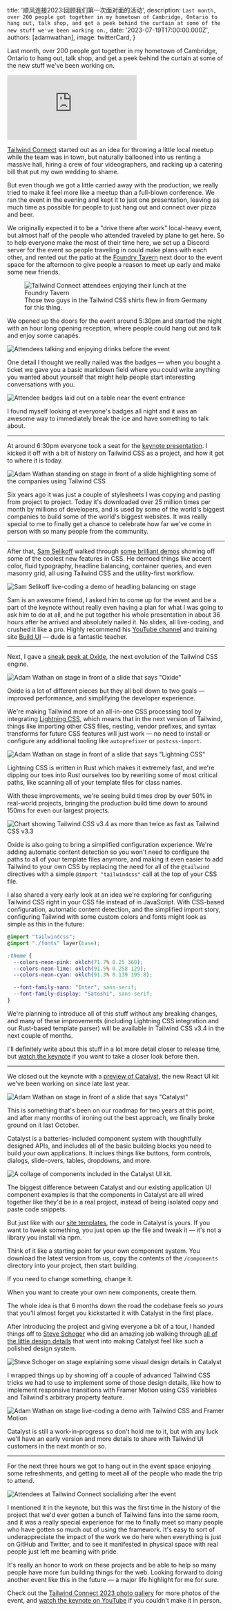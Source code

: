 
  title: '顺风连接2023:回顾我们第一次面对面的活动',
  description: `Last month, over 200 people got together in my hometown of Cambridge, Ontario to hang out, talk shop, and get a peek behind the curtain at some of the new stuff we've been working on.`,
  date: '2023-07-19T17:00:00.000Z',
  authors: [adamwathan],
  image: twitterCard,
}

Last month, over 200 people got together in my hometown of Cambridge, Ontario to hang out, talk shop, and get a peek behind the curtain at some of the new stuff we've been working on.

<div className="aspect-w-16 aspect-h-9 my-12 bg-slate-700 rounded-xl overflow-hidden">
  <iframe
    className="rounded-xl"
    src="https://www.youtube.com/embed/CLkxRnRQtDE"
    frameBorder="0"
    allow="accelerometer; autoplay; clipboard-write; encrypted-media; gyroscope; picture-in-picture"
    allowFullScreen
  ></iframe>
</div>

[Tailwind Connect](https://connect.tailwindcss.com) started out as an idea for throwing a little local meetup while the team was in town, but naturally ballooned into us renting a massive hall, hiring a crew of four videographers, and racking up a catering bill that put my own wedding to shame.

But even though we got a little carried away with the production, we really tried to make it feel more like a meetup than a full-blown conference. We ran the event in the evening and kept it to just one presentation, leaving as much time as possible for people to just hang out and connect over pizza and beer.

We originally expected it to be a "drive there after work" local-heavy event, but almost half of the people who attended traveled by plane to get here. So to help everyone make the most of their time here, we set up a Discord server for the event so people traveling in could make plans with each other, and rented out the patio at the [Foundry Tavern](https://www.instagram.com/foundrytavern/) next door to the event space for the afternoon to give people a reason to meet up early and make some new friends.

<figure>
  <div className="relative not-prose [a:not(:first-child)>&]:mt-[2em] [a:not(:last-child)>&]:mb-[2em] my-[2em] first:mt-0 last:mb-0 rounded-2xl overflow-hidden [figure>&]:my-0">
    <img src={foundryTavern.src} alt="Tailwind Connect attendees enjoying their lunch at the Foundry Tavern" decoding="async" />
    <div className="absolute inset-0 rounded-2xl ring-1 ring-inset ring-slate-900/10 dark:ring-white/10" />
  </div>
  <figcaption>Those two guys in the Tailwind CSS shirts flew in from Germany for this thing.</figcaption>
</figure>

We opened up the doors for the event around 5:30pm and started the night with an hour long opening reception, where people could hang out and talk and enjoy some canapés.

![Attendees talking and enjoying drinks before the event](https://res.cloudinary.com/tailwind-labs/image/upload/w_1536/connect/tailwind-connect-205_twujze.jpg)

One detail I thought we really nailed was the badges — when you bought a ticket we gave you a basic markdown field where you could write anything you wanted about yourself that might help people start interesting conversations with you.

![Attendee badges laid out on a table near the event entrance](https://res.cloudinary.com/tailwind-labs/image/upload/w_1536/connect/tailwind-connect-2_qrjpj0.jpg)

I found myself looking at everyone's badges all night and it was an awesome way to immediately break the ice and have something to talk about.

---

At around 6:30pm everyone took a seat for the [keynote presentation](https://www.youtube.com/watch?v=CLkxRnRQtDE&t=0s). I kicked it off with a bit of history on Tailwind CSS as a project, and how it got to where it is today.

![Adam Wathan standing on stage in front of a slide highlighting some of the companies using Tailwind CSS](https://res.cloudinary.com/tailwind-labs/image/upload/w_1536/connect/tailwind-connect-60_uyw5la.jpg)

Six years ago it was just a couple of stylesheets I was copying and pasting from project to project. Today it's downloaded over 25 million times per month by millions of developers, and is used by some of the world's biggest companies to build some of the world's biggest websites. It was really special to me to finally get a chance to celebrate how far we've come in person with so many people from the community.

---

After that, [Sam Selikoff](https://twitter.com/samselikoff) walked through [some brilliant demos](https://www.youtube.com/watch?v=CLkxRnRQtDE&t=600s) showing off some of the coolest new features in CSS. He demoed things like accent color, fluid typography, headline balancing, container queries, and even masonry grid, all using Tailwind CSS and the utility-first workflow.

![Sam Selikoff live-coding a demo of headling balancing on stage](https://res.cloudinary.com/tailwind-labs/image/upload/w_1536/connect/tailwind-connect-73_tvlsrp.jpg)

Sam is an awesome friend, I asked him to come up for the event and be a part of the keynote without really even having a plan for what I was going to ask him to do at all, and he put together his whole presentation in about 36 hours after he arrived and absolutely nailed it. No slides, all live-coding, and crushed it like a pro. Highly recommend his [YouTube channel](https://www.youtube.com/samselikoff) and training site [Build UI](https://buildui.com/) — dude is a fantastic teacher.

---

Next, I gave a [sneak peek at Oxide](https://www.youtube.com/watch?v=CLkxRnRQtDE&t=2146s), the next evolution of the Tailwind CSS engine.

![Adam Wathan on stage in front of a slide that says "Oxide"](https://res.cloudinary.com/tailwind-labs/image/upload/w_1536/connect/tailwind-connect-101_c9your.jpg)

Oxide is a lot of different pieces but they all boil down to two goals — improved performance, and simplifying the developer experience.

We're making Tailwind more of an all-in-one CSS processing tool by integrating [Lightning CSS](https://lightningcss.dev/), which means that in the next version of Tailwind, things like importing other CSS files, nesting, vendor prefixes, and syntax transforms for future CSS features will just work — no need to install or configure any additional tooling like `autoprefixer` or `postcss-import`.

![Adam Wathan on stage in front of a slide that says "Lightning CSS"](https://res.cloudinary.com/tailwind-labs/image/upload/w_1536/connect/tailwind-connect-112_uvpct5.jpg)

Lightning CSS is written in Rust which makes it extremely fast, and we're dipping our toes into Rust ourselves too by rewriting some of most critical paths, like scanning all of your template files for class names.

With these improvements, we're seeing build times drop by over 50% in real-world projects, bringing the production build time down to around 150ms for even our largest projects.

<div className="relative not-prose [a:not(:first-child)>&]:mt-[2em] [a:not(:last-child)>&]:mb-[2em] my-[2em] first:mt-0 last:mb-0 rounded-2xl overflow-hidden [figure>&]:my-0">
  <img src={oxidePerformance.src} alt="Chart showing Tailwind CSS v3.4 as more than twice as fast as Tailwind CSS v3.3" decoding="async" />
  <div className="absolute inset-0 rounded-2xl ring-1 ring-inset ring-slate-900/10 dark:ring-white/10" />
</div>


Oxide is also going to bring a simplified configuration experience. We're adding automatic content detection so you won't need to configure the paths to all of your template files anymore, and making it even easier to add Tailwind to your own CSS by replacing the need for all of the `@tailwind` directives with a simple `@import "tailwindcss"` call at the top of your CSS file.

I also shared a very early look at an idea we're exploring for configuring Tailwind CSS right in your CSS file instead of in JavaScript. With CSS-based configuration, automatic content detection, and the simplified import story, configuring Tailwind with some custom colors and fonts might look as simple as this in the future:

```css
@import "tailwindcss";
@import "./fonts" layer(base);

:theme {
  --colors-neon-pink: oklch(71.7% 0.25 360);
  --colors-neon-lime: oklch(91.5% 0.258 129);
  --colors-neon-cyan: oklch(91.3% 0.139 195.8);

  --font-family-sans: "Inter", sans-serif;
  --font-family-display: "Satoshi", sans-serif;
}
```

We're planning to introduce all of this stuff without any breaking changes, and many of these improvements (including Lightning CSS integration and our Rust-based template parser) will be available in Tailwind CSS v3.4 in the next couple of months.

I'll definitely write about this stuff in a lot more detail closer to release time, but [watch the keynote](https://www.youtube.com/watch?v=CLkxRnRQtDE&t=2146s) if you want to take a closer look before then.

---

We closed out the keynote with a [preview of Catalyst](https://youtu.be/CLkxRnRQtDE?t=3512), the new React UI kit we've been working on since late last year.

![Adam Wathan on stage in front of a slide that says "Catalyst"](https://res.cloudinary.com/tailwind-labs/image/upload/w_1536/connect/tailwind-connect-129_dbsbuj.jpg)

This is something that's been on our roadmap for two years at this point, and after many months of ironing out the best approach, we finally broke ground on it last October.

Catalyst is a batteries-included component system with thoughtfully designed APIs, and includes all of the basic building blocks you need to build your own applications. It inclues things like buttons, form controls, dialogs, slide-overs, tables, dropdowns, and more.

<div className="relative not-prose [a:not(:first-child)>&]:mt-[2em] [a:not(:last-child)>&]:mb-[2em] my-[2em] first:mt-0 last:mb-0 rounded-2xl overflow-hidden [figure>&]:my-0">
  <img src={catalystPreview.src} alt="A collage of components included in the Catalyst UI kit." decoding="async" />
  <div className="absolute inset-0 rounded-2xl ring-1 ring-inset ring-slate-900/10 dark:ring-white/10" />
</div>

The biggest difference between Catalyst and our existing application UI component examples is that the components in Catalyst are all wired together like they'd be in a real project, instead of being isolated copy and paste code snippets.

But just like with our [site templates](https://tailwindui.com/templates), the code in Catalyst is yours. If you want to tweak something, you just open up the file and tweak it — it's not a library you install via npm.

Think of it like a  starting point for your own component system. You download the latest version from us, copy the contents of the `/components` directory into your project, then start building.

If you need to change something, change it.

When you want to create your own new components, create them.

The whole idea is that 6 months down the road the codebase feels so _yours_ that you'll almost forget you kickstarted it with Catalyst in the first place.

After introducing the project and giving everyone a bit of a tour, I handed things off to [Steve Schoger](https://twitter.com/steveschoger) who did an amazing job walking through [all of the little design details](https://www.youtube.com/watch?v=CLkxRnRQtDE&t=4209s) that went into making Catalyst feel like such a polished design system.

![Steve Schoger on stage explaining some visual design details in Catalyst](https://res.cloudinary.com/tailwind-labs/image/upload/w_1536/connect/tailwind-connect-139_fvxk2r.jpg)

I wrapped things up by showing off a couple of advanced Tailwind CSS tricks we had to use to implement some of those design details, like how to implement responsive transitions with Framer Motion using CSS variables and Tailwind's arbitrary property feature.

![Adam Wathan on stage live-coding a demo with Tailwind CSS and Framer Motion](https://res.cloudinary.com/tailwind-labs/image/upload/w_1536/connect/tailwind-connect-149_ohxxxq.jpg)

Catalyst is still a work-in-progress so don't hold me to it, but with any luck we'll have an early version and more details to share with Tailwind UI customers in the next month or so.

---

For the next three hours we got to hang out in the event space enjoying some refreshments, and getting to meet all of the people who made the trip to attend.

![Attendees at Tailwind Connect socializing after the event](https://res.cloudinary.com/tailwind-labs/image/upload/w_1536/connect/tailwind-connect-240_iorjwp.jpg)

I mentioned it in the keynote, but this was the first time in the history of the project that we'd ever gotten a bunch of Tailwind fans into the same room, and it was a really special experience for me to finally meet so many people who have gotten so much out of using the framework. It's easy to sort of underappreciate the impact of the work we do here when everything is just on GitHub and Twitter, and to see it manifested in physical space with real people just left me beaming with pride.

It's really an honor to work on these projects and be able to help so many people have more fun building things for the web. Looking forward to doing another event like this in the future — a major life highlight for me for sure.

Check out the [Tailwind Connect 2023 photo gallery](https://connect.tailwindcss.com/photos) for more photos of the event, and [watch the keynote on YouTube](https://www.youtube.com/watch?v=CLkxRnRQtDE) if you couldn't make it in person.
